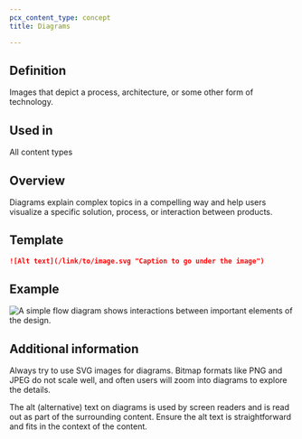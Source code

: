 ```yaml
---
pcx_content_type: concept
title: Diagrams

---
```


## Definition

Images that depict a process, architecture, or some other form of technology.

## Used in

All content types

## Overview

Diagrams explain complex topics in a compelling way and help users visualize a specific solution, process, or interaction between products.

## Template

```md
![Alt text](/link/to/image.svg "Caption to go under the image")

```

## Example

![A simple flow diagram shows interactions between important elements of the design.](~/assets/images/firewall/simple-flow.png "An example flow diagram")

## Additional information

Always try to use SVG images for diagrams. Bitmap formats like PNG and JPEG do not scale well, and often users will zoom into diagrams to explore the details.

The alt (alternative) text on diagrams is used by screen readers and is read out as part of the surrounding content. Ensure the alt text is straightforward and fits in the context of the content.
